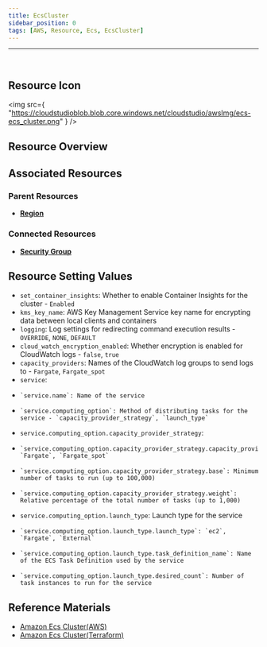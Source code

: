 ```yaml
---
title: EcsCluster
sidebar_position: 0
tags: [AWS, Resource, Ecs, EcsCluster]
---
```


<hr />
<br />

## Resource Icon

<img
    src={
        "https://cloudstudioblob.blob.core.windows.net/cloudstudio/awsImg/ecs-ecs_cluster.png"
    }
/>

## Resource Overview


## Associated Resources

### Parent Resources

-   [**Region**](https://docs.cstudio.app/docs/resource/aws/Base/Region)

### Connected Resources

-   [**Security Group**](https://docs.cstudio.app/docs/resource/aws/Vpc/SecurityGroup)

## Resource Setting Values

-   `set_container_insights`: Whether to enable Container Insights for the cluster - `Enabled`
-   `kms_key_name`: AWS Key Management Service key name for encrypting data between local clients and containers
-   `logging`: Log settings for redirecting command execution results - `OVERRIDE`, `NONE`, `DEFAULT`
-   `cloud_watch_encryption_enabled`: Whether encryption is enabled for CloudWatch logs - `false`, `true`
-   `capacity_providers`: Names of the CloudWatch log groups to send logs to - `Fargate`, `Fargate_spot`
-   `service`:
  -     `service.name`: Name of the service
  -     `service.computing_option`: Method of distributing tasks for the service - `capacity_provider_strategy`, `launch_type`

-   `service.computing_option.capacity_provider_strategy`:
  -     `service.computing_option.capacity_provider_strategy.capacity_provider`: `Fargate`, `Fargate_spot`
  -     `service.computing_option.capacity_provider_strategy.base`: Minimum number of tasks to run (up to 100,000)
  -     `service.computing_option.capacity_provider_strategy.weight`: Relative percentage of the total number of tasks (up to 1,000)

-   `service.computing_option.launch_type`: Launch type for the service
  -     `service.computing_option.launch_type.launch_type`: `ec2`, `Fargate`, `External`
  -     `service.computing_option.launch_type.task_definition_name`: Name of the ECS Task Definition used by the service
  -     `service.computing_option.launch_type.desired_count`: Number of task instances to run for the service
  

## Reference Materials

-   [Amazon Ecs Cluster(AWS)](https://docs.aws.amazon.com/ko_kr/AmazonECS/latest/developerguide/clusters.html)
-   [Amazon Ecs Cluster(Terraform)](https://registry.terraform.io/providers/hashicorp/aws/latest/docs/resources/ecs_cluster)
